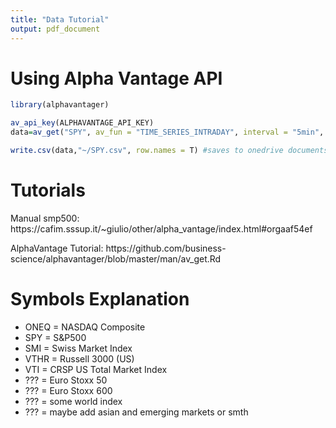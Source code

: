 ```yaml
---
title: "Data Tutorial"
output: pdf_document
---
```


# Using Alpha Vantage API
```r
library(alphavantager)

av_api_key(ALPHAVANTAGE_API_KEY)
data=av_get("SPY", av_fun = "TIME_SERIES_INTRADAY", interval = "5min", outputsize = "full")

write.csv(data,"~/SPY.csv", row.names = T) #saves to onedrive documents
```



# Tutorials

Manual smp500: https://cafim.sssup.it/~giulio/other/alpha_vantage/index.html#orgaaf54ef

AlphaVantage Tutorial: https://github.com/business-science/alphavantager/blob/master/man/av_get.Rd


# Symbols Explanation
- ONEQ = NASDAQ Composite
- SPY = S&P500 
- SMI = Swiss Market Index
- VTHR = Russell 3000 (US)
- VTI = CRSP US Total Market Index
- ??? = Euro Stoxx 50
- ??? = Euro Stoxx 600
- ??? = some world index
- ??? = maybe add asian and emerging markets or smth